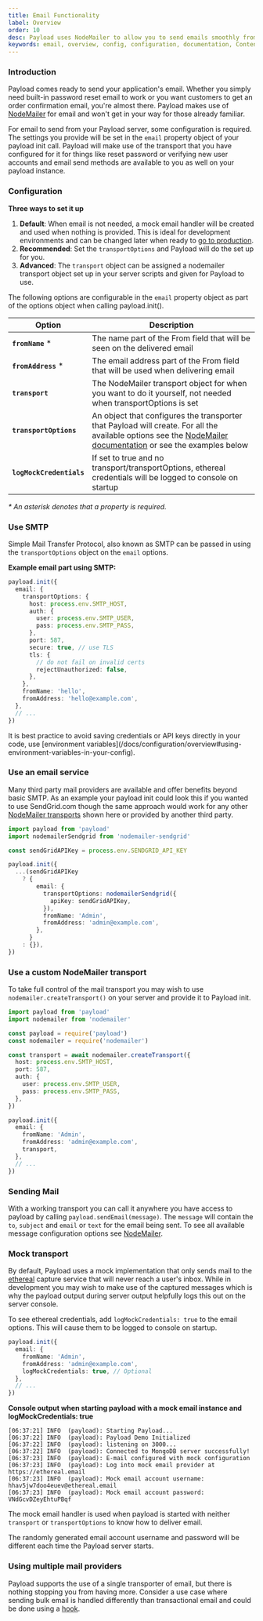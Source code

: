 ```yaml
---
title: Email Functionality
label: Overview
order: 10
desc: Payload uses NodeMailer to allow you to send emails smoothly from your app. Set up email functions such as password resets, order confirmations and more.
keywords: email, overview, config, configuration, documentation, Content Management System, cms, headless, javascript, node, react, express
---
```


### Introduction

Payload comes ready to send your application's email. Whether you simply need built-in password reset
email to work or you want customers to get an order confirmation email, you're almost there. Payload makes use of
[NodeMailer](https://nodemailer.com) for email and won't get in your way for those already familiar.

For email to send from your Payload server, some configuration is required. The settings you provide will be set
in the `email` property object of your payload init call. Payload will make use of the transport that you have configured for it for things like reset password or verifying new user accounts and email send methods are available to you as well on your payload instance.

### Configuration

**Three ways to set it up**

1. **Default**: When email is not needed, a mock email handler will be created and used when nothing is provided. This is ideal for development environments and can be changed later when ready to [go to production](/docs/production/deployment).
1. **Recommended**: Set the `transportOptions` and Payload will do the set up for you.
1. **Advanced**: The `transport` object can be assigned a nodemailer transport object set up in your server scripts and given for Payload to use.

The following options are configurable in the `email` property object as part of the options object when calling payload.init().

| Option                   | Description                                                                                                                                                                                  |
| ------------------------ | -------------------------------------------------------------------------------------------------------------------------------------------------------------------------------------------- |
| **`fromName`** \*        | The name part of the From field that will be seen on the delivered email                                                                                                                     |
| **`fromAddress`** \*     | The email address part of the From field that will be used when delivering email                                                                                                             |
| **`transport`**          | The NodeMailer transport object for when you want to do it yourself, not needed when transportOptions is set                                                                                 |
| **`transportOptions`**   | An object that configures the transporter that Payload will create. For all the available options see the [NodeMailer documentation](https://nodemailer.com/smtp/) or see the examples below |
| **`logMockCredentials`** | If set to true and no transport/transportOptions, ethereal credentials will be logged to console on startup                                                                                  |

_\* An asterisk denotes that a property is required._

### Use SMTP

Simple Mail Transfer Protocol, also known as SMTP can be passed in using the `transportOptions` object on the `email` options.

**Example email part using SMTP:**

```ts
payload.init({
  email: {
    transportOptions: {
      host: process.env.SMTP_HOST,
      auth: {
        user: process.env.SMTP_USER,
        pass: process.env.SMTP_PASS,
      },
      port: 587,
      secure: true, // use TLS
      tls: {
        // do not fail on invalid certs
        rejectUnauthorized: false,
      },
    },
    fromName: 'hello',
    fromAddress: 'hello@example.com',
  },
  // ...
})
```

<Banner type="warning">
  It is best practice to avoid saving credentials or API keys directly in your code, use
  [environment variables](/docs/configuration/overview#using-environment-variables-in-your-config).
</Banner>

### Use an email service

Many third party mail providers are available and offer benefits beyond basic SMTP. As an example your payload init could look this if you wanted to use SendGrid.com though the same approach would work for any other [NodeMailer transports](https://nodemailer.com/transports/) shown here or provided by another third party.

```ts
import payload from 'payload'
import nodemailerSendgrid from 'nodemailer-sendgrid'

const sendGridAPIKey = process.env.SENDGRID_API_KEY

payload.init({
  ...(sendGridAPIKey
    ? {
        email: {
          transportOptions: nodemailerSendgrid({
            apiKey: sendGridAPIKey,
          }),
          fromName: 'Admin',
          fromAddress: 'admin@example.com',
        },
      }
    : {}),
})
```

### Use a custom NodeMailer transport

To take full control of the mail transport you may wish to use `nodemailer.createTransport()` on your server and provide it to Payload init.

```ts
import payload from 'payload'
import nodemailer from 'nodemailer'

const payload = require('payload')
const nodemailer = require('nodemailer')

const transport = await nodemailer.createTransport({
  host: process.env.SMTP_HOST,
  port: 587,
  auth: {
    user: process.env.SMTP_USER,
    pass: process.env.SMTP_PASS,
  },
})

payload.init({
  email: {
    fromName: 'Admin',
    fromAddress: 'admin@example.com',
    transport,
  },
  // ...
})
```

### Sending Mail

With a working transport you can call it anywhere you have access to payload by calling `payload.sendEmail(message)`. The `message` will contain the `to`, `subject` and `email` or `text` for the email being sent. To see all available message configuration options see [NodeMailer](https://nodemailer.com/message).

### Mock transport

By default, Payload uses a mock implementation that only sends mail to the [ethereal](https://ethereal.email) capture service that will never reach a user's inbox. While in development you may wish to make use of the captured messages which is why the payload output during server output helpfully logs this out on the server console.

To see ethereal credentials, add `logMockCredentials: true` to the email options. This will cause them to be logged to console on startup.

```ts
payload.init({
  email: {
    fromName: 'Admin',
    fromAddress: 'admin@example.com',
    logMockCredentials: true, // Optional
  },
  // ...
})
```

**Console output when starting payload with a mock email instance and logMockCredentials: true**

```
[06:37:21] INFO  (payload): Starting Payload...
[06:37:22] INFO  (payload): Payload Demo Initialized
[06:37:22] INFO  (payload): listening on 3000...
[06:37:22] INFO  (payload): Connected to MongoDB server successfully!
[06:37:23] INFO  (payload): E-mail configured with mock configuration
[06:37:23] INFO  (payload): Log into mock email provider at https://ethereal.email
[06:37:23] INFO  (payload): Mock email account username: hhav5jw7doo4euev@ethereal.email
[06:37:23] INFO  (payload): Mock email account password: VNdGcvDZeyEhtuPBqf
```

The mock email handler is used when payload is started with neither `transport` or `transportOptions` to know how to deliver email.

<Banner type="warning">
  The randomly generated email account username and password will be different each time the Payload
  server starts.
</Banner>

### Using multiple mail providers

Payload supports the use of a single transporter of email, but there is nothing stopping you from having more. Consider a use case where sending bulk email is handled differently than transactional email and could be done using a [hook](/docs/hooks/overview).
